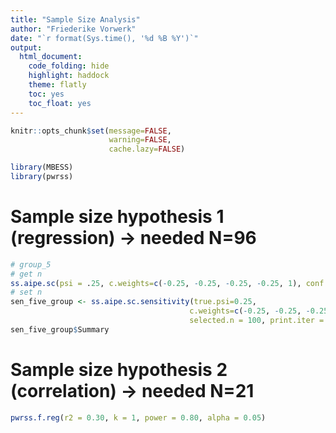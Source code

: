 ---
title: "Sample Size Analysis"
author: "Friederike Vorwerk"
date: "`r format(Sys.time(), '%d %B %Y')`"
output:
  html_document:
    code_folding: hide
    highlight: haddock
    theme: flatly
    toc: yes
    toc_float: yes
---

```{r, include=FALSE}
knitr::opts_chunk$set(message=FALSE,
                      warning=FALSE,
                      cache.lazy=FALSE)
```

```{r}
library(MBESS)
library(pwrss)
```


# Sample size hypothesis 1 (regression) -> needed N=96
```{r}
# group_5
# get n
ss.aipe.sc(psi = .25, c.weights=c(-0.25, -0.25, -0.25, -0.25, 1), conf.level = .95, width = .45)
# set n
sen_five_group <- ss.aipe.sc.sensitivity(true.psi=0.25,
                                     	c.weights=c(-0.25, -0.25, -0.25, -0.25, 1),
                                     	selected.n = 100, print.iter = F)
sen_five_group$Summary
```
# Sample size hypothesis 2 (correlation) -> needed N=21
```{r}
pwrss.f.reg(r2 = 0.30, k = 1, power = 0.80, alpha = 0.05)
```